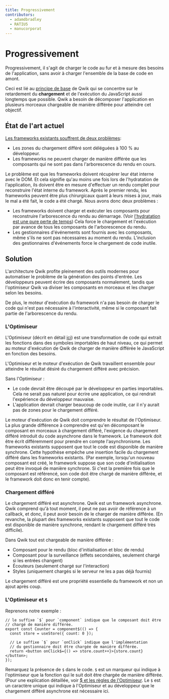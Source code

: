 ```yaml
---
title: Progressivement
contributors:
  - adamdbradley
  - RATIU5
  - manucorporat
---
```


# Progressivement

Progressivement, il s'agit de charger le code au fur et à mesure des besoins de l'application, sans avoir à charger l'ensemble de la base de code en amont.

Ceci est lié au [principe de base](../../think-qwik/index.mdx) de Qwik qui se concentre sur le retardement du **chargement** et de l'exécution du JavaScript aussi longtemps que possible. Qwik a besoin de décomposer l'application en plusieurs morceaux chargeable de manière différée pour atteindre cet objectif.

## État de l'art actuel

[Les frameworks existants souffrent de deux problèmes](https://www.builder.io/blog/dont-blame-the-developer-for-what-the-frameworks-did):

- Les zones du chargement différé sont déléguées à 100 % au développeur.
- Les frameworks ne peuvent charger de manière différée que les composants qui ne sont pas dans l'arborescence du rendu en cours.

Le problème est que les frameworks doivent récupérer leur état interne avec le DOM. Et cela signifie qu'au moins une fois lors de l'hydratation de l'application, ils doivent être en mesure d'effectuer un rendu complet pour reconstruire l'état interne du framework. Après le premier rendu, les frameworks peuvent être plus chirurgicaux quant à leurs mises à jour, mais le mal a été fait, le code a été chargé. Nous avons donc deux problèmes :

- Les frameworks doivent charger et exécuter les composants pour reconstruire l'arborescence du rendu au démarrage. (Voir [l'hydratation est une pure perte de temps](https://www.builder.io/blog/hydration-is-pure-overhead)) Cela force le chargement et l'exécution par avance de tous les composants de l'arborescence du rendu.
- Les gestionnaires d'événements sont fournis avec les composants, même s'ils ne sont pas nécessaires au moment du rendu. L'inclusion des gestionnaires d'événements force le chargement de code inutile.

## Solution

L'architecture Qwik profite pleinement des outils modernes pour automatiser le problème de la génération des points d'entrée. Les développeurs peuvent écrire des composants normalement, tandis que l'optimiseur Qwik va diviser les composants en morceaux et les charger selon les besoins.

De plus, le moteur d'exécution du framework n'a pas besoin de charger le code qui n'est pas nécessaire à l'interactivité, même si le composant fait partie de l'arborescence du rendu.

### L'Optimiseur

L'Optimiseur (décrit en détail [ici](../../advanced/optimizer/index.mdx)) est une transformation de code qui extrait les fonctions dans des symboles importables de haut niveau, ce qui permet au moteur d'exécution de Qwik de charger de manière différée le JavaScript en fonction des besoins.

L'Optimiseur et le moteur d'exécution de Qwik travaillent ensemble pour atteindre le résultat désiré du chargement différé avec précision.

Sans l'Optimiseur :

- Le code devrait être découpé par le développeur en parties importables. Cela ne serait pas naturel pour écrire une application, ce qui rendrait l'expérience du développeur mauvaise.
- L'application devrait charger beaucoup de code inutile, car il n'y aurait pas de zones pour le chargement différé.

Le moteur d'exécution de Qwik doit comprendre le résultat de l'Optimiseur. La plus grande différence à comprendre est qu'en décomposant le composant en morceaux à chargement différé, l'exigence du chargement différé introduit du code asynchrone dans le framework. Le framework doit être écrit différemment pour prendre en compte l'asynchronisme. Les frameworks existants supposent que tout le code est disponible de manière synchrone. Cette hypothèse empêche une insertion facile du chargement différé dans les frameworks existants. (Par exemple, lorsqu'un nouveau composant est créé, le framework suppose que son code d'initialisation peut être invoqué de manière synchrone. Si c'est la première fois que le composant est référencé, son code doit être chargé de manière différée, et le framework doit donc en tenir compte).

### Chargement différé

Le chargement différé est asynchrone. Qwik est un framework asynchrone. Qwik comprend qu'à tout moment, il peut ne pas avoir de référence à un callback, et donc, il peut avoir besoin de le charger de manière différée. (En revanche, la plupart des frameworks existants supposent que tout le code est disponible de manière synchrone, rendant le chargement différé très difficile).

Dans Qwik tout est chargeable de manière différée :

- Composant pour le rendu (bloc d'initialisation et bloc de rendu)
- Composant pour la surveillance (effets secondaires, seulement chargé si les entrées changent)
- Écouteurs (seulement chargé sur l'interaction)
- Styles (uniquement chargés si le serveur ne les a pas déjà fournis)

Le chargement différé est une propriété essentielle du framework et non un ajout après coup.

### L'Optimiseur et `$`

Reprenons notre exemple :

```tsx
// le suffixe `$` pour `component` indique que le composant doit être
// chargé de manière différée.
export const Counter = component$(() => {
  const store = useStore({ count: 0 });

  // Le suffixe `$` pour `onClick` indique que l'implémentation
  // du gestionnaire doit être chargée de manière différée.
  return <button onClick$={() => store.count++}>{store.count}</button>;
});
```

Remarquez la présence de `$` dans le code. `$` est un marqueur qui indique à l'optimiseur que la fonction qui le
suit doit être chargée de manière différée. (Pour une explication détaillée, voir [$ et les règles de l'Optimiseur](../../advanced/optimizer/index.mdx).
Le `$` est un caractère unique qui indique à l'Optimiseur et au développeur
que le chargement différé asynchrone est nécessaire ici.
